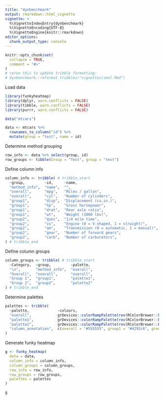 ```yaml
---
title: "dynbenchmark"
output: rmarkdown::html_vignette
vignette: >
  %\VignetteIndexEntry{dynbenchmark}
  %\VignetteEncoding{UTF-8}
  %\VignetteEngine{knitr::rmarkdown}
editor_options: 
  chunk_output_type: console
---
```


```r
knitr::opts_chunk$set(
  collapse = TRUE,
  comment = "#>"
)
# rerun this to update tribble formatting:
# dynbenchmark::reformat_tribbles("vignettes/smol.Rmd")
```

Load data
```r
library(funkyheatmap)
library(dplyr, warn.conflicts = FALSE)
library(tibble, warn.conflicts = FALSE)
library(purrr, warn.conflicts = FALSE)

data("mtcars")

data <- mtcars %>% 
  rownames_to_column("id") %>% 
  mutate(group = "test", name = id)
```

Determine method grouping
```r
row_info <- data %>% select(group, id)
row_groups <- tibble(Group = "Test", group = "test")
```

Define column info
```r
column_info <- tribble( # tribble_start
  ~group,         ~id,     ~name,                                       ~geom,        ~palette,    ~options,
  "method_info",  "name",  "",                                          "text",       NA,          list(hjust = 0, width = 10),
  "overall",      "mpg",   "Miles / gallon",                            "bar",        "palette1",  list(width = 4, legend = FALSE),
  "overall",      "cyl",   "Number of cylinders",                       "bar",        "palette2",  list(width = 4, legend = FALSE),
  "group1",       "disp",  "Displacement (cu.in.)",                     "funkyrect",  "palette1",  lst(),
  "group1",       "hp",    "Gross horsepower",                          "funkyrect",  "palette1",  lst(),
  "group1",       "drat",  "Rear axle ratio",                           "funkyrect",  "palette1",  lst(),
  "group1",       "wt",    "Weight (1000 lbs)",                         "funkyrect",  "palette1",  lst(),
  "group2",       "qsec",  "1/4 mile time",                             "funkyrect",  "palette2",  lst(),
  "group2",       "vs",    "Engine (0 = V-shaped, 1 = straight)",       "funkyrect",  "palette2",  lst(),
  "group2",       "am",    "Transmission (0 = automatic, 1 = manual)",  "funkyrect",  "palette2",  lst(),
  "group2",       "gear",  "Number of forward gears",                   "funkyrect",  "palette2",  lst(),
  "group2",       "carb",  "Number of carburetors",                     "funkyrect",  "palette2",  lst()
) # tribble_end
```

Define column groups
```r
column_groups <- tribble( # tribble_start
  ~Category,  ~group,         ~palette,
  "\n",       "method_info",  "overall",
  "Overall",  "overall",      "overall",
  "Group 1",  "group1",       "palette1",
  "Group 2",  "group2",       "palette2"
) # tribble_end
```

Determine palettes
```r
palettes <- tribble(
  ~palette,             ~colours,
  "overall",            grDevices::colorRampPalette(rev(RColorBrewer::brewer.pal(9, "Greys")[-1]))(101),
  "palette1",           grDevices::colorRampPalette(rev(RColorBrewer::brewer.pal(9, "Blues") %>% c("#011636")))(101),
  "palette2",           grDevices::colorRampPalette(rev(RColorBrewer::brewer.pal(9, "Reds")[-8:-9]))(101),
  "column_annotation",  c(overall = "#555555", group1 = "#4292c6", group2 = "#f6483a")
)
```

Generate funky heatmap
```r
g <- funky_heatmap(
  data = data,
  column_info = column_info,
  column_groups = column_groups,
  row_info = row_info,
  row_groups = row_groups,
  palettes = palettes
)

g
```

